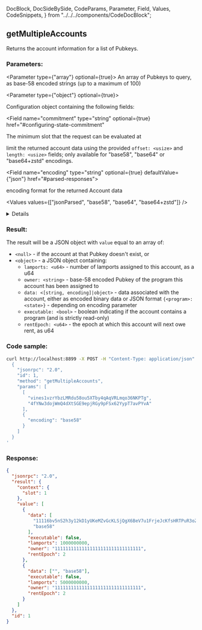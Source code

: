   DocBlock,
  DocSideBySide,
  CodeParams,
  Parameter,
  Field,
  Values,
  CodeSnippets,
} from "../../../components/CodeDocBlock";

<DocBlock>

## getMultipleAccounts

Returns the account information for a list of Pubkeys.

<DocSideBySide>
<CodeParams>

### Parameters:

<Parameter type={"array"} optional={true}>
  An array of Pubkeys to query, as base-58 encoded strings (up to a maximum of
  100)
</Parameter>

<Parameter type={"object"} optional={true}>

Configuration object containing the following fields:

<Field
  name="commitment"
  type="string"
  optional={true}
  href="#configuring-state-commitment"
></Field>

<Field name="minContextSlot" type="number" optional={true}>
  The minimum slot that the request can be evaluated at
</Field>

<Field name="dataSlice" type="object" optional={true}>

limit the returned account data using the provided `offset: <usize>` and `length: <usize>` fields; only available for "base58", "base64" or "base64+zstd" encodings.

</Field>

<Field name="encoding" type="string" optional={true} defaultValue={"json"} href="#parsed-responses">

encoding format for the returned Account data

<Values values={["jsonParsed", "base58", "base64", "base64+zstd"]} />

<details>

- `base58` is slow and limited to less than 129 bytes of Account data.
- `base64` will return base64 encoded data for Account data of any size.
- `base64+zstd` compresses the Account data using [Zstandard](https://facebook.github.io/zstd/)
  and base64-encodes the result.
- [`jsonParsed` encoding](#parsed-responses) attempts to use program-specific state parsers to
  return more human-readable and explicit account state data.
- If `jsonParsed` is requested but a parser cannot be found, the field falls back to `base64`
  encoding, detectable when the `data` field is type `<string>`.

</details>

</Field>

</Parameter>

### Result:

The result will be a JSON object with `value` equal to an array of:

- `<null>` - if the account at that Pubkey doesn't exist, or
- `<object>` - a JSON object containing:
  - `lamports: <u64>` - number of lamports assigned to this account, as a u64
  - `owner: <string>` - base-58 encoded Pubkey of the program this account has been assigned to
  - `data: <[string, encoding]|object>` - data associated with the account, either as encoded binary data or JSON format `{<program>: <state>}` - depending on encoding parameter
  - `executable: <bool>` - boolean indicating if the account contains a program \(and is strictly read-only\)
  - `rentEpoch: <u64>` - the epoch at which this account will next owe rent, as u64

</CodeParams>

<CodeSnippets>

### Code sample:

```bash
curl http://localhost:8899 -X POST -H "Content-Type: application/json" -d '
  {
    "jsonrpc": "2.0",
    "id": 1,
    "method": "getMultipleAccounts",
    "params": [
      [
        "vines1vzrYbzLMRdu58ou5XTby4qAqVRLmqo36NKPTg",
        "4fYNw3dojWmQ4dXtSGE9epjRGy9pFSx62YypT7avPYvA"
      ],
      {
        "encoding": "base58"
      }
    ]
  }
'
```

### Response:

```json
{
  "jsonrpc": "2.0",
  "result": {
    "context": {
      "slot": 1
    },
    "value": [
      {
        "data": [
          "11116bv5nS2h3y12kD1yUKeMZvGcKLSjQgX6BeV7u1FrjeJcKfsHRTPuR3oZ1EioKtYGiYxpxMG5vpbZLsbcBYBEmZZcMKaSoGx9JZeAuWf",
          "base58"
        ],
        "executable": false,
        "lamports": 1000000000,
        "owner": "11111111111111111111111111111111",
        "rentEpoch": 2
      },
      {
        "data": ["", "base58"],
        "executable": false,
        "lamports": 5000000000,
        "owner": "11111111111111111111111111111111",
        "rentEpoch": 2
      }
    ]
  },
  "id": 1
}
```

</CodeSnippets>
</DocSideBySide>
</DocBlock>
